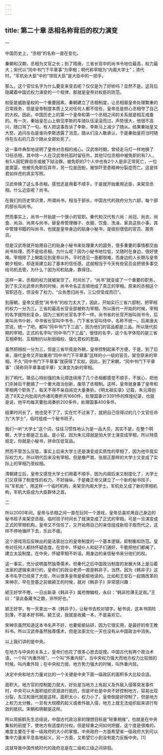 ```yaml
---
---
---
```

title: 第二十章 丞相名称背后的权力演变
---




一

中国历史上，“丞相”的名称一直在变化。

秦朝和汉朝，丞相为文官之长；到了隋唐，三省长官中的尚书令地位最高，权力最大；宋代以“同中书门下平章事”为宰相；明代称宰相为“内阁大学士”；清代时，“军机处大臣”中的“领班大臣”是大臣中的一把手。

那么，这个官位名字为什么要变来变去呢？仅仅是为了好听吗？显然不是。这背后隐藏着中国式权力演变的一个规律，那就是皇帝对权臣的防范。

权臣是威胁皇权的一个重要因素。秦朝建立了丞相制度，让丞相替皇帝处理繁重的日常政务，但是皇帝制度本质上又对任何人都不信任，皇帝总是担心丞相夺了自己的大权。因此，中国历史上的第一个皇帝和第一个丞相之间的关系就是相互戒备的。有一次，秦始皇在山上俯见李斯的车骑队伍滚滚而过，声势很大，他很不高兴，随口骂了一句。有人把这事告诉了李斯，李斯马上减少了随从。结果秦始皇又大怒，追问左右是谁向李斯透露了消息。随从们没人敢承认，于是秦始皇将当时随侍在左右的几百个随从全部处死了。

这一事件典型地说明了皇帝对丞相的戒心。汉武帝时期，曾经走马灯一样地换了13任丞相，其中除一人在汉武帝托孤时留任外，其他12位丞相中被免职的有7人，有5人因犯罪自杀或被下狱治罪。被免职的7个人中也有2个人是非正常死亡，一位是窦婴，他被先免职后弃市，另一位是田蚡，被惊吓至患精神分裂症而亡。这是伴君如伴虎的真实写照。

汉武帝换了这么多丞相，感觉还是用着不顺手，于是就开始重用近臣，来架空丞相。什么近臣呢？尚书。

在我们的历史常识里，所谓尚书，相当于部长，中国古代的政府分为六部，每个部的部长叫尚书。

然而事实上，尚书一开始是一个很小的官职。秦代和汉代有六尚：尚冠、尚衣、尚食、尚浴、尚席与尚书，替皇帝管理帽子、衣服、饮食、洗澡、家具这些小事，其中管理书籍的叫尚书，也就是皇帝身边的贴身小秘书，是级别很低的官员、服务员。

但是汉武帝就开始用自己的贴身小秘书来处理重大的国务，很多重要的事情都交由尚书处理，而不是给丞相。为什么呢？因为小秘书地位低，又随时在身边，很好使唤。宰相除了上朝能见到皇帝以外，平时连见一面都很难，而身边的人长期与皇帝朝夕相处，却逐渐建立起了基本的信任感。这就相当于今天有些官员会把很多事交给司机去管，为什么？因为司机贴身，靠得住。

这样一来，丞相的权力就被架空了。时间长了，“尚书”就变成了一个重要的职务，到了东汉光武帝刘秀的时候，尚书令名正言顺地成了真正的宰相。原来的丞相这个官职还在，但没有了权力，“众务悉归尚书，三公但受成而已”。

到唐朝，皇帝又感觉“尚书令”的权力太大了，因此，开始实行三省六部制，把宰相的权力一分为三。三省的最高长官全部被称为宰相。所以唐代一开始的时候，宰相的名字就特别复杂，因为三省的长官名字不一样。尚书省的长官开始叫尚书令，后来叫尚书仆射，中书省长官叫中书令，门下省长官叫侍中，名称不统一。后来唐太宗说，统一了吧，都叫“同中书门下三品”，因为他们的官品都是三品。所以唐代前期的宰相，正式的名字叫“同中书门下三品”，很怪的名字。这个名字体现的是三省互相牵制、互相制约以削弱相权、强化君权的思路。

虽然把相权一分为三，但是三省毕竟是外朝，皇帝控制起来不方便，于是，到了后来，唐代皇帝又开始重用“同中书门下平章事”这样的小一级的官员，架空原来的宰相，不久“同中书门下平章事”就获得了实权。因此，到了宋朝，“同中书门下平章事”（简称同平章事或平章）又演变为新的宰相。

到了明代，猜忌心特别强的朱元璋连续用了几个丞相都感觉不顺手，不放心，把他们杀掉后干脆搞了一个重大政治创新，废除了丞相制。这样，皇帝就身兼了皇帝和宰相两个职务了，每天不得不亲自阅览大量奏折。《明太祖实录》记载，朱元璋创造了8天之内批阅内外诸司奏折共1660件，处理国事计3391件的辉煌纪录，也就是说，他平均每天要批阅奏折200多件，处理国事400多件。

结果时间长了，他也受不了了，实在忙不过来了，就把自己信得过的几个文官任命为“大学士”，临时组成一个秘书班子。

我们一听“大学士”这个词，往往习惯性地认为是一品大员，其实不是，在整个明朝，大学士都是正五品，是小官。因为朱元璋就是怕大学士演变成宰相，所以特意规定，你就是小秘书，拼命压低官品。

然而不管怎么压低，事实上后来大学士还是演变成实质性的宰相了，因为他毕竟实际权力大。所以明代后来没有宰相，但是像严嵩、张居正那样的大学士又变成了实际上的宰相乃至权相。

清朝建立后，皇帝又感觉大学士们用着不顺手，因为内阁后来又制度化了，大学士们又获得了制度性的权力，不好操纵。于是雍正帝又建立了一个新的秘书班子，叫“军机处”，用这样一个临时机构，来架空内阁大学士。军机处又成了新的宰相机构，军机大臣成为大臣群体之首。

二

所以2000年间，皇帝与丞相之间一直在玩同一个游戏，皇帝总喜欢用自己身边的秘书班子来架空丞相，临时班子时间长了就演变成了正式的宰相。可是一旦演变成正式的宰相机构，皇帝又不信任了，又开始用自己的亲信组成新班子取而代之，这样不停地循环下去，乐此不疲。

这个游戏背后反映出的是法家创立的皇帝制度的一个基本逻辑，即制衡和防范。皇帝对任何人都持怀疑态度。在宫中，怀疑仆人和妃子们通奸，干脆把他们都阉了，建立太监制度。在中央，怀疑宰相不听话，用身边的亲信秘书来分他们的权。

这一事实，充分说明虽然独尊儒术，但秦代之后中国政治制度的发展大体上是沿着法家的逻辑来进行的，皇帝们的政治老师一直是韩非子。当然，因为《韩非子》这本书名字已经臭了大街，所以很多皇帝是偷偷地读的。比如和王安石一起搞改革的宋神宗，早在登基之前做颍王的时候，就对《韩非子》非常感兴趣：

颍王好学不倦，一日出新录《韩非子》属府僚雠校，永曰：“韩非险薄无足观。”王曰：“录此备藏书之数，非所好也。”

颍王好学，有一天拿出一本《韩非子》，让秘书去校对错字。秘书说，这本书阴险刻薄，不是本好书啊。颍王说，我就是收藏一本，不是喜欢它。

宋神宗虽然知道这本书名声不好，也要偷偷钻研，因为它很实用，是最好的帝王教科书。所以汉武帝虽然独尊儒术，但是法家文化一天也没有从中国政治中消失。

以上我们讲的是中央。

在地方与中央的关系上，皇帝们也花了很多心思去捉摸。中国古代有两个政治术语，一个叫“内重外轻”，一个叫“外重内轻”。当中央权力强大而地方权力比较弱的时候，叫内重外轻；在中央权力弱、地方势力强大的时候，叫外重内轻。

决定中央和地方力量对比的一个关键是中央下面一级政区的面积多大比较合适。

面积大，地方官的控制能力就大，好处是当地方上有起义及外敌入侵等突发事件时，中央可以大面积组织资源进行抵抗，但是坏处是中央不好控制地方，容易出现分裂，东汉和唐代就是这样。面积太小，权力小了，皇帝倒是好控制了，但是地方上权力太分散，一旦有大规模的起义或者外敌入侵，地方上就无法组织起来进行有效的抵抗。宋朝和明朝是这样。

所以周振鹤先生总结说，中国古代政治家的理想目标是“轻重相维”，也就是在中央集权的前提下，使地方有适度的分权。但是轻重之间如何把握，这个度是很难的，难度主要在于省一级政府的大小的掌握。中央政府一方面希望省一级政府大到可以集中力量来平息各地起义，另一方面，又希望它小到没有能力反叛中央。[1]

这就导致中国传统时代的政府总是在二级和三级之间徘徊。